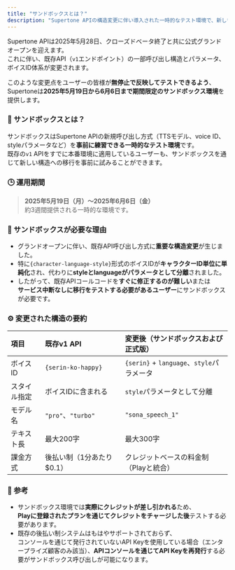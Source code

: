 ```yaml
---
title: "サンドボックスとは？"
description: "Supertone APIの構造変更に伴い導入された一時的なテスト環境で、新しい呼び出し方式を事前に確認できます。"
---
```


Supertone APIは2025年5月28日、クローズドベータ終了と共に公式グランドオープンを迎えます。\
これに伴い、既存API（`v1`エンドポイント）の一部呼び出し構造とパラメータ、ボイスID体系が変更されます。

このような変更点をユーザーの皆様が**無停止で反映してテストできるよう**、\
Supertoneは**2025年5月19日から6月6日まで期間限定のサンドボックス環境**を提供します。

### 🔧 サンドボックスとは？

サンドボックスはSupertone APIの新規呼び出し方式（TTSモデル、voice ID、styleパラメータなど）を**事前に練習できる一時的なテスト環境**です。\
既存の`v1` APIをすでに本番環境に適用しているユーザーも、サンドボックスを通じて新しい構造への移行を事前に試みることができます。

### 🕒 運用期間

> **2025年5月19日（月）～2025年6月6日（金）**\
> 約3週間提供される一時的な環境です。

### 🧭 サンドボックスが必要な理由

- グランドオープンに伴い、既存API呼び出し方式に**重要な構造変更**が生じました。
- 特に`{character-language-style}`形式のボイスIDが**キャラクターID単位に単純化**され、代わりに**styleとlanguageがパラメータとして分離**されました。
- したがって、既存APIコールコードを**すぐに修正するのが難しい**または\
  **サービス中断なしに移行をテストする必要があるユーザー**にサンドボックスが必要です。

### ⚙️ 変更された構造の要約

| 項目 | 既存v1 API | 変更後（サンドボックスおよび正式版） |
| :----- | :----------------- | :------------------------------------ |
| ボイスID | `{serin-ko-happy}` | `{serin}` \+ `language`、`style`パラメータ |
| スタイル指定 | ボイスIDに含まれる | `style`パラメータとして分離 |
| モデル名 | `"pro"`、`"turbo"` | `"sona_speech_1"` |
| テキスト長 | 最大200字 | 最大300字 |
| 課金方式 | 後払い制（1分あたり$0.1） | クレジットベースの料金制（Playと統合） |

### 📝 参考

- サンドボックス環境では**実際にクレジットが差し引かれる**ため、\
  **Playに登録されたプランを通じてクレジットをチャージした後**テストする必要があります。
- 既存の後払い制システムはもはやサポートされておらず、\
  コンソールを通じて発行されていないAPI Keyを使用している場合（エンタープライズ顧客のみ該当）、**APIコンソールを通じてAPI Keyを再発行**する必要がサンドボックス呼び出しが可能になります。
